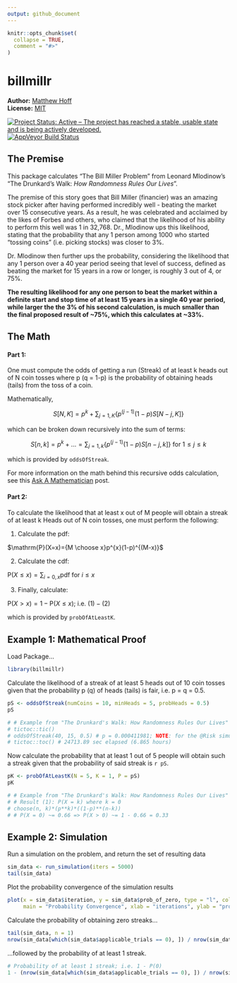 ```yaml
---
output: github_document
---
```


<!-- README.md is generated from README.Rmd. Please edit that file -->

```r
knitr::opts_chunk$set(
  collapse = TRUE,
  comment = "#>"
)
```

# billmillr

**Author:** [Matthew Hoff](https://github.com/mghoff)
<br/>
**License:** [MIT](https://opensource.org/licenses/MIT)<br/>

[![Project Status: Active – The project has reached a stable, usable state and is being actively developed.](http://www.repostatus.org/badges/latest/active.svg)](https://www.repostatus.org/)
[![AppVeyor Build Status](https://ci.appveyor.com/api/projects/status/github/ropensci/epubr?branch=master&svg=true)](https://ci.appveyor.com/project/leonawicz/epubr)

## The Premise

This package calculates "The Bill Miller Problem" from Leonard Mlodinow's "The Drunkard's Walk: *How Randomness Rules Our Lives*".

The premise of this story goes that Bill Miller (financier) was an amazing stock picker after having performed incredibly well - beating the market over 15 consecutive years. As a result, he was celebrated and acclaimed by the likes of Forbes and others, who claimed that the likelihood of his ability to perform this well was 1 in 32,768. Dr., Mlodinow ups this likelihood, stating that the probability that any 1 person among 1000 who started "tossing coins" (i.e. picking stocks) was closer to 3%.

Dr. Mlodinow then further ups the probability, considering the likelihood that any 1 person over a 40 year period seeing that level of success, defined as beating the market for 15 years in a row or longer, is roughly 3 out of 4, or 75%.

**The resulting likelihood for any one person to beat the market within a definite start and stop time of at least 15 years in a single 40 year period, while larger the the 3% of his second calculation, is much smaller than the final proposed result of ~75%, which this calculates at ~33%.**

## The Math

#### Part 1:
One must compute the odds of getting a run (Streak) of at least k heads out of N coin tosses where p (q = 1-p)
is the probability of obtaining heads (tails) from the toss of a coin.

Mathematically, 

$$S[N, K] = p^k + \sum_{j=1, K} \{ p^{(j-1)} (1-p) S[N-j, K] \}$$

which can be broken down recursively into the sum of terms:

$$S[n, k] = p^k + ... = \sum_{j=1, k} \{ p^{(j-1)} (1-p) S[n-j, k] \} \text{ for } 1 \le j \le k$$

which is provided by `oddsOfStreak`.

For more information on the math behind this recursive odds calculation, see this
[Ask A Mathematician](https://www.askamathematician.com/2010/07/q-whats-the-chance-of-getting-a-run-of-k-successes-in-n-bernoulli-trials-why-use-approximations-when-the-exact-answer-is-known/) post.


#### Part 2:
To calculate the likelihood that at least x out of M people will obtain a streak of at least k Heads out of N coin tosses, one must perform the following:

1. Calculate the pdf: 

$\mathrm{P}(X=x)={M \choose x}p^{x}(1-p)^{(M-x)}$

2. Calculate the cdf: 

$\mathrm{P}(X \le x) = \sum_{i=0,x} \mathrm{pdf} \text{ for } {i \le x}$

3. Finally, calculate:

$\mathrm{P}(X > x) = 1 - \mathrm{P}(X \le x) \text{; i.e. } (1) - (2)$

which is provided by `probOfAtLeastK`.


## Example 1: Mathematical Proof

Load Package...

```r
library(billmillr)
```

Calculate the likelihood of a streak of at least 5 heads out of 10 coin tosses
given that the probability p (q) of heads (tails) is fair, i.e. p = q = 0.5.

```r
pS <- oddsOfStreak(numCoins = 10, minHeads = 5, probHeads = 0.5)
pS

# # Example from "The Drunkard's Walk: How Randomness Rules Our Lives"
# tictoc::tic()
# oddsOfStreak(40, 15, 0.5) # p = 0.000411981; NOTE: for the @Risk simulation, we got 0.0002 - i.e. this is within bounds.
# tictoc::toc() # 24713.89 sec elapsed (6.865 hours)
```

Now calculate the probability that at least 1 out of 5 people will obtain
such a streak given that the probability of said streak is `r pS`.

```r
pK <- probOfAtLeastK(N = 5, K = 1, P = pS)
pK

# # Example from "The Drunkard's Walk: How Randomness Rules Our Lives" continued...
# # Result (1): P(X = k) where k = 0
# choose(n, k)*(p**k)*((1-p)**(n-k))
# # P(X = 0) ~= 0.66 => P(X > 0) ~= 1 - 0.66 = 0.33
```


## Example 2: Simulation

Run a simulation on the problem, and return the set of resulting data
```r
sim_data <- run_simulation(iters = 5000)
tail(sim_data)
```

Plot the probability convergence of the simulation results
```r
plot(x = sim_data$iteration, y = sim_data$prob_of_zero, type = "l", col = "red",
     main = "Probability Convergence", xlab = "iterations", ylab = "probability")
```

Calculate the probability of obtaining zero streaks...
```r
tail(sim_data, n = 1)
nrow(sim_data[which(sim_data$applicable_trials == 0), ]) / nrow(sim_data)
```

...followed by the probability of at least 1 streak.
```r
# Probability of at least 1 streak; i.e. 1 - P(0)
1 - (nrow(sim_data[which(sim_data$applicable_trials == 0), ]) / nrow(sim_data))
```
